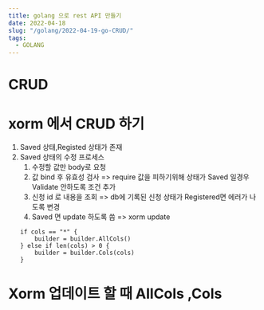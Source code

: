 ```yaml
---
title: golang 으로 rest API 만들기
date: 2022-04-18
slug: "/golang/2022-04-19-go-CRUD/"
tags:
  - GOLANG
---
```



# CRUD

# xorm 에서 CRUD 하기

1. Saved 상태,Registed 상태가 존재
2. Saved 상태의 수정 프로세스
	1. 수정할 값만 body로 요청
	2. 값 bind 후 유효성 검사 => require 값을 피하기위해 상태가 Saved 일경우 Validate 안하도록 조건 추가
	2. 신청 id 로 내용을 조회  => db에 기록된 신청 상태가 Registered면 에러가 나도록 변경
	3. Saved 면 update 하도록 씀
	=> xorm update
	```
	if cols == "*" {
		builder = builder.AllCols()
	} else if len(cols) > 0 {
		builder = builder.Cols(cols)
	}

	```
  
  # Xorm 업데이트 할 때 AllCols ,Cols
